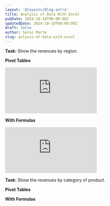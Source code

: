 ```yaml
---
layout: '@layouts/Blog.astro'
title: Analysis of Data With Excel
pubDate: 2024-10-18T00:00:00Z 
updatedDate: 2024-10-18T00:00:00Z 
draft: false
author: Sarai Marte
slug: anlysis-of-data-with-excel
---
```



**Task:** Show the revenues by region.
 
**Pivot Tables**

<iframe src="https://www.youtube.com/embed/E44bFNkoubk?si=K8WcEX8LGkiA5J3H" title="YouTube video player" frameborder="0" allow="accelerometer; autoplay; clipboard-write; encrypted-media; gyroscope; picture-in-picture; web-share" referrerpolicy="strict-origin-when-cross-origin" allowfullscreen></iframe>

**With Formulas**

<iframe src="https://www.youtube.com/embed/a3U-DTPqk_Q?si=9Un-c3i9y-j5MUYo" title="YouTube video player" frameborder="0" allow="accelerometer; autoplay; clipboard-write; encrypted-media; gyroscope; picture-in-picture; web-share" referrerpolicy="strict-origin-when-cross-origin" allowfullscreen></iframe>

**Task:** Show the revenues by category of product.

**Pivot Tables**


**With Formulas**
